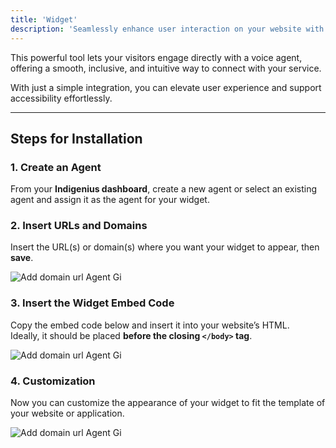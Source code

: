 ```yaml
---
title: 'Widget'
description: 'Seamlessly enhance user interaction on your website with the Indigenius Voice Widget.'
---
```

 
This powerful tool lets your visitors engage directly with a voice agent, offering a smooth, inclusive, and intuitive way to connect with your service.  

With just a simple integration, you can elevate user experience and support accessibility effortlessly.

---

## Steps for Installation

### 1. Create an Agent
From your **Indigenius dashboard**, create a new agent or select an existing agent and assign it as the agent for your widget.  

### 2. Insert URLs and Domains
Insert the URL(s) or domain(s) where you want your widget to appear, then **save**.  

![Add domain url Agent Gi](/images/widget-url-domains.png)

### 3. Insert the Widget Embed Code
Copy the embed code below and insert it into your website’s HTML.  
Ideally, it should be placed **before the closing `</body>` tag**.

![Add domain url Agent Gi](/images/widget-copy-code.png)

### 4. Customization
Now you can customize the appearance of your widget to fit the template of your website or application.

![Add domain url Agent Gi](/images/widget-customization.png)
